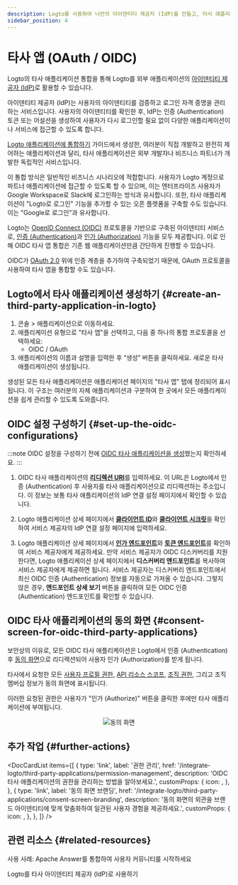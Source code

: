 ```yaml
---
description: Logto를 사용하여 나만의 아이덴티티 제공자 (IdP)를 만들고, 타사 애플리케이션에 SSO를 활성화하세요. OIDC / OAuth 애플리케이션을 손쉽게 통합할 수 있습니다.
sidebar_position: 4
---
```



# 타사 앱 (OAuth / OIDC)

Logto의 타사 애플리케이션 통합을 통해 Logto를 외부 애플리케이션의 [아이덴티티 제공자 (IdP)](https://auth.wiki/identity-provider)로 활용할 수 있습니다.

아이덴티티 제공자 (IdP)는 사용자의 아이덴티티를 검증하고 로그인 자격 증명을 관리하는 서비스입니다. 사용자의 아이덴티티를 확인한 후, IdP는 인증 (Authentication) 토큰 또는 어설션을 생성하여 사용자가 다시 로그인할 필요 없이 다양한 애플리케이션이나 서비스에 접근할 수 있도록 합니다.

[Logto 애플리케이션에 통합하기](/integrate-logto/integrate-logto-into-your-application) 가이드에서 생성한, 여러분이 직접 개발하고 완전히 제어하는 애플리케이션과 달리, 타사 애플리케이션은 외부 개발자나 비즈니스 파트너가 개발한 독립적인 서비스입니다.

이 통합 방식은 일반적인 비즈니스 시나리오에 적합합니다. 사용자가 Logto 계정으로 파트너 애플리케이션에 접근할 수 있도록 할 수 있으며, 이는 엔터프라이즈 사용자가 Google Workspace로 Slack에 로그인하는 방식과 유사합니다. 또한, 타사 애플리케이션이 "Logto로 로그인" 기능을 추가할 수 있는 오픈 플랫폼을 구축할 수도 있습니다. 이는 "Google로 로그인"과 유사합니다.

Logto는 [OpenID Connect (OIDC)](https://auth.wiki/openid-connect) 프로토콜을 기반으로 구축된 아이덴티티 서비스로, [인증 (Authentication)](https://auth.wiki/authentication)과 [인가 (Authorization)](https://auth.wiki/authorization) 기능을 모두 제공합니다. 이로 인해 OIDC 타사 앱 통합은 기존 웹 애플리케이션만큼 간단하게 진행할 수 있습니다.

OIDC가 [OAuth 2.0](https://auth.wiki/oauth-2.0) 위에 인증 계층을 추가하여 구축되었기 때문에, OAuth 프로토콜을 사용하여 타사 앱을 통합할 수도 있습니다.

## Logto에서 타사 애플리케이션 생성하기 \{#create-an-third-party-application-in-logto}

1. <CloudLink to="/applications">콘솔 > 애플리케이션</CloudLink>으로 이동하세요.
2. 애플리케이션 유형으로 "타사 앱"을 선택하고, 다음 중 하나의 통합 프로토콜을 선택하세요:
   - OIDC / OAuth
3. 애플리케이션의 이름과 설명을 입력한 후 “생성” 버튼을 클릭하세요. 새로운 타사 애플리케이션이 생성됩니다.

생성된 모든 타사 애플리케이션은 애플리케이션 페이지의 "타사 앱" 탭에 정리되어 표시됩니다. 이 구조는 여러분의 자체 애플리케이션과 구분하여 한 곳에서 모든 애플리케이션을 쉽게 관리할 수 있도록 도와줍니다.

## OIDC 설정 구성하기 \{#set-up-the-oidc-configurations}

:::note
OIDC 설정을 구성하기 전에 [OIDC 타사 애플리케이션을 생성](/quick-starts/third-party-oidc)했는지 확인하세요.
:::

1. OIDC 타사 애플리케이션의 [**리디렉션 URI**](/integrate-logto/application-data-structure#redirect-uris)를 입력하세요. 이 URL은 Logto에서 인증 (Authentication) 후 사용자를 타사 애플리케이션으로 리디렉션하는 주소입니다.
   이 정보는 보통 타사 애플리케이션의 IdP 연결 설정 페이지에서 확인할 수 있습니다.

2. Logto 애플리케이션 상세 페이지에서 [**클라이언트 ID**](/integrate-logto/application-data-structure#application-id)와 [**클라이언트 시크릿**](/integrate-logto/application-data-structure#application-secret)을 확인하여 서비스 제공자의 IdP 연결 설정 페이지에 입력하세요.

3. Logto 애플리케이션 상세 페이지에서 [**인가 엔드포인트**](/integrate-logto/application-data-structure#authorization-endpoint)와 [**토큰 엔드포인트**](/integrate-logto/application-data-structure#token-endpoint)를 확인하여 서비스 제공자에게 제공하세요.
   만약 서비스 제공자가 OIDC 디스커버리를 지원한다면, Logto 애플리케이션 상세 페이지에서 **디스커버리 엔드포인트**를 복사하여 서비스 제공자에게 제공하면 됩니다. 서비스 제공자는 디스커버리 엔드포인트에서 최신 OIDC 인증 (Authentication) 정보를 자동으로 가져올 수 있습니다.
   그렇지 않은 경우, **엔드포인트 상세 보기** 버튼을 클릭하여 모든 OIDC 인증 (Authentication) 엔드포인트를 확인할 수 있습니다.

## OIDC 타사 애플리케이션의 동의 화면 \{#consent-screen-for-oidc-third-party-applications}

보안상의 이유로, 모든 OIDC 타사 애플리케이션은 Logto에서 인증 (Authentication) 후 [동의 화면](/end-user-flows/consent-screen)으로 리디렉션되어 사용자 인가 (Authorization)를 받게 됩니다.

타사에서 요청한 모든 [사용자 프로필 권한](/integrate-logto/third-party-applications/permission-management#user-permissions-user-profile-scopes), [API 리소스 스코프](/integrate-logto/third-party-applications/permission-management#api-resource-permissions-api-resource-scopes), [조직 권한](/integrate-logto/third-party-applications/permission-management#organization-permissions-organization-scopes), 그리고 조직 멤버십 정보가 동의 화면에 표시됩니다.

이러한 요청된 권한은 사용자가 "인가 (Authorize)" 버튼을 클릭한 후에만 타사 애플리케이션에 부여됩니다.

<center>
  <img src="/img/assets/consent-screen.webp" alt="동의 화면" width={500} />
</center>

## 추가 작업 \{#further-actions}

<DocCardList
  items={[
    {
      type: 'link',
      label: '권한 관리',
      href: '/integrate-logto/third-party-applications/permission-management',
      description: 'OIDC 타사 애플리케이션의 권한을 관리하는 방법을 알아보세요.',
      customProps: {
        icon: <AuthorizationIcon width={20} height={20} />,
      },
    },
    {
      type: 'link',
      label: '동의 화면 브랜딩',
      href: '/integrate-logto/third-party-applications/consent-screen-branding',
      description:
        '동의 화면의 외관을 브랜드 아이덴티티에 맞게 맞춤화하여 일관된 사용자 경험을 제공하세요.',
      customProps: {
        icon: <CustomizationIcon width={20} height={20} />,
      },
    },
  ]}
/>

## 관련 리소스 \{#related-resources}

<Url href="https://blog.logto.io/logto-apache-answer">
  사용 사례: Apache Answer를 통합하여 사용자 커뮤니티를 시작하세요
</Url>

<Url href="https://blog.logto.io/logto-as-idp">Logto를 타사 아이덴티티 제공자 (IdP)로 사용하기</Url>
